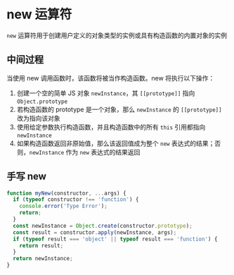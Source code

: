 # new 运算符

`new` 运算符用于创建用户定义的对象类型的实例或具有构造函数的内置对象的实例

## 中间过程

当使用 new 调用函数时，该函数将被当作构造函数。new 将执行以下操作：

1. 创建一个空的简单 JS 对象 `newInstance`，其 `[[prototype]]` 指向 `Object.prototype`
2. 若构造函数的 prototype 是一个对象，那么 `newInstance` 的 `[[prototype]]` 改为指向该对象
3. 使用给定参数执行构造函数，并且构造函数中的所有 `this` 引用都指向 `newInstance`
4. 如果构造函数返回非原始值，那么该返回值成为整个 `new` 表达式的结果；否则，`newInstance` 作为 `new` 表达式的结果返回

## 手写 new

```js
function myNew(constructor, ...args) {
  if (typeof constructor !== 'function') {
    console.error('Type Error');
    return;
  }
  const newInstance = Object.create(constructor.prototype);
  const result = constructor.apply(newInstance, args);
  if (typeof result === 'object' || typeof result === 'function') {
    return result;
  }
  return newInstance;
}
```
